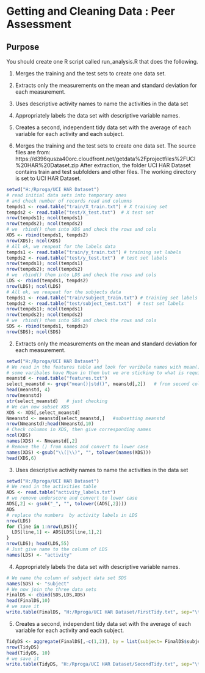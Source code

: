 # Getting and Cleaning Data : Peer Assessment 

## Purpose

You should create one R script called run_analysis.R that does the following.

1. Merges the training and the test sets to create one data set.
2. Extracts only the measurements on the mean and standard deviation for each measurement. 
3. Uses descriptive activity names to name the activities in the data set
4. Appropriately labels the data set with descriptive variable names. 
5. Creates a second, independent tidy data set with the average of each variable for each activity and each subject. 

1. Merges the training and the test sets to create one data set.
The source files are from: https://d396qusza40orc.cloudfront.net/getdata%2Fprojectfiles%2FUCI%20HAR%20Dataset.zip 
After extraction, the folder UCI HAR Dataset contains train and test subfolders and other files.
The working directory is set to UCI HAR Dataset.

```r
setwd("H:/Rproga/UCI HAR Dataset")
# read initial data sets into temporary ones
# and check number of records read and columns
tempds1 <- read.table("train/X_train.txt") # X training set
tempds2 <- read.table("test/X_test.txt")  # X test set
nrow(tempds1); ncol(tempds1)
nrow(tempds2); ncol(tempds2)
# we  rbind() them into XDS and check the rows and cols
XDS <- rbind(tempds1, tempds2)
nrow(XDS); ncol(XDS)
# All ok, we reapeat for the labels data
tempds1 <- read.table("train/y_train.txt") # training set labels
tempds2 <- read.table("test/y_test.txt")  # test set labels
nrow(tempds1); ncol(tempds1)
nrow(tempds2); ncol(tempds2)
# we  rbind() them into LDS and check the rows and cols
LDS <- rbind(tempds1, tempds2)
nrow(LDS); ncol(LDS)
# All ok, we reapeat for the subjects data
tempds1 <- read.table("train/subject_train.txt") # training set labels
tempds2 <- read.table("test/subject_test.txt")  # test set labels
nrow(tempds1); ncol(tempds1)
nrow(tempds2); ncol(tempds2)
# we  rbind() them into SDS and check the rows and cols
SDS <- rbind(tempds1, tempds2)
nrow(SDS); ncol(SDS)
```

2. Extracts only the measurements on the mean and standard deviation for each measurement.

```r
setwd("H:/Rproga/UCI HAR Dataset")
# We read in the features table and look for varibale names with mean() and std()
# some varibales have Mean in them but we are sticking to what is required in 2. above
meanstd <- read.table("features.txt")
select_meanstd <- grep("mean()|std()", meanstd[,2])   # from second column
head(meanstd, 4)
nrow(meanstd)
str(select_meanstd)   # just checking
# We can now subset XDS 
XDS <- XDS[,select_meanstd]
Nmeanstd <- meanstd[select_meanstd,]   #subsetting meanstd
nrow(Nmeanstd);head(Nmeanstd,10)
# Check columns in XDS, then give corresponding names
ncol(XDS)
names(XDS) <- Nmeanstd[,2]
# Remove the () from names and convert to lower case
names(XDS) <-gsub("\\(|\\)", "", tolower(names(XDS)))
head(XDS,6)
```

3. Uses descriptive activity names to name the activities in the data set

```r
setwd("H:/Rproga/UCI HAR Dataset")
# We read in the activities table
ADS <- read.table("activity_labels.txt")
# we remove underscore and convert to lower case
ADS[,2] <- gsub("_", "", tolower((ADS[,2])))
ADS
# replace the numbers  by activity labels in LDS
nrow(LDS)
for (line in 1:nrow(LDS)){
  LDS[line,1] <- ADS[LDS[line,1],2]
}
nrow(LDS); head(LDS,55)
# Just give name to the column of LDS
names(LDS) <- "activity"
```

4. Appropriately labels the data set with descriptive variable names.

```r
# We name the column of subject data set SDS
names(SDS) <- "subject"
# We now join the three data sets
FinalDS <- cbind(SDS,LDS,XDS)
head(FinalDS,10)
# we save it
write.table(FinalDS, "H:/Rproga/UCI HAR Dataset/FirstTidy.txt", sep="\t")
```

5. Creates a second, independent tidy data set with the average of each variable for each activity and each subject.

```r
TidyDS <- aggregate(FinalDS[,-c(1,2)], by = list(subject= FinalDS$subject,activity = FinalDS$activity), FUN= "mean")
nrow(TidyDS)
head(TidyDS, 10)
# we save it
write.table(TidyDS, "H:/Rproga/UCI HAR Dataset/SecondTidy.txt", sep="\t")
```











                  





